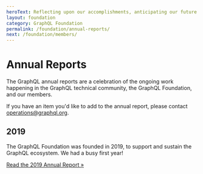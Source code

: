 ```yaml
---
heroText: Reflecting upon our accomplishments, anticipating our future
layout: foundation
category: GraphQL Foundation
permalink: /foundation/annual-reports/
next: /foundation/members/
---
```


# Annual Reports

The GraphQL annual reports are a celebration of the ongoing work happening in the GraphQL technical community, the GraphQL Foundation, and our members.

If you have an item you'd like to add to the annual report, please contact [operations@graphql.org](mailto:operations@graphql.org).

## 2019

The GraphQL Foundation was founded in 2019, to support and sustain the GraphQL ecosystem. We had a busy first year!

[Read the 2019 Annual Report »](/foundation/annual-reports/2019/)
